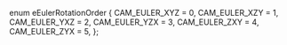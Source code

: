 enum eEulerRotationOrder
{
	CAM_EULER_XYZ = 0,
	CAM_EULER_XZY = 1,
	CAM_EULER_YXZ = 2,
	CAM_EULER_YZX = 3,
	CAM_EULER_ZXY = 4,
	CAM_EULER_ZYX = 5,
};
